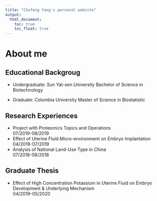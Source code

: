 ```yaml
---
title: "Chufeng Yang's personal website"
output: 
  html_document:
    toc: true
    toc_float: true
---
```


# About me

## Educational Backgroug
* Undergraduate:
Sun Yat-sen University 
Bachelor of Science in Biotechnology

* Graduate:
Columbia University
Master of Science in Biostatistic

## Research Experiences

* Project with Proteomics Topics and Operations  
07/2019-08/2019
* Effect of Uterine Fluid Micro-environment on Embryo Implantation  
04/2019-07/2019
* Analysis of National Land-Use Type in China  
07/2018-08/2018

## Graduate Thesis

* Effect of High Concentration Potassium in Uterine Fluid on Embryo Development & Underlying Mechanism  
04/2019-05/2020



